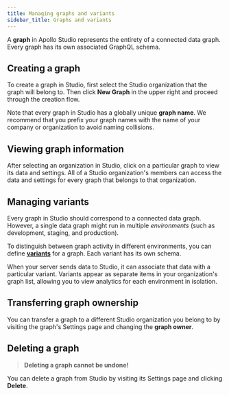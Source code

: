 ```yaml
---
title: Managing graphs and variants
sidebar_title: Graphs and variants
---
```


A **graph** in Apollo Studio represents the entirety of a connected data graph. Every graph has its own associated GraphQL schema.

## Creating a graph

To create a graph in Studio, first select the Studio organization that the graph will belong to. Then click **New Graph** in the upper right and proceed through the creation flow.

Note that every graph in Studio has a globally unique **graph name**. We recommend that you prefix your graph names with the name of your company or organization to avoid naming collisions.

## Viewing graph information

After selecting an organization in Studio, click on a particular graph
to view its data and settings. All of a Studio organization's members can access the data and settings for every graph that belongs to that organization.

## Managing variants

Every graph in Studio should correspond to a connected data graph. However, a single data graph might run in multiple _environments_ (such as development, staging, and production).

To distinguish between graph activity in different environments, you can define [**variants**](../schema/registry/#managing-environments-with-variants) for a graph. Each variant has its own schema.

When your server sends data to Studio, it can associate that data with a particular variant. Variants appear as separate items in your organization's graph list, allowing you to view analytics for each environment in isolation.

## Transferring graph ownership

You can transfer a graph to a different Studio organization you belong to
by visiting the graph's Settings page and changing the **graph owner**.

## Deleting a graph

> **Deleting a graph cannot be undone!**

You can delete a graph from Studio by visiting its Settings page and clicking
**Delete**.
